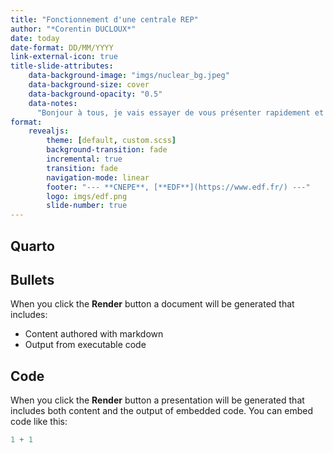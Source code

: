 ---
title: "Fonctionnement d'une centrale REP"
author: "*Corentin DUCLOUX*"
date: today
date-format: DD/MM/YYYY
link-external-icon: true
title-slide-attributes:
    data-background-image: "imgs/nuclear_bg.jpeg"
    data-background-size: cover
    data-background-opacity: "0.5"
    data-notes: 
      "Bonjour à tous, je vais essayer de vous présenter rapidement et du mieux que je peux les     différents circuits, et les principes généraux de fonctionnement d'une centrale nucléaire à eau pressurisée. Compte tenu de mon expertise assez limitée en la matière, j'espère que je ne dirais pas de grosse bêtise. *Image* : Nogent-sur-Seine"
format: 
    revealjs:
        theme: [default, custom.scss]
        background-transition: fade
        incremental: true
        transition: fade
        navigation-mode: linear
        footer: "--- **CNEPE**, [**EDF**](https://www.edf.fr/) ---"
        logo: imgs/edf.png
        slide-number: true
---

## Quarto

## Bullets

When you click the **Render** button a document will be generated that includes:

-   Content authored with markdown
-   Output from executable code

## Code

When you click the **Render** button a presentation will be generated that includes both content and the output of embedded code. You can embed code like this:

```{r}
1 + 1
```


